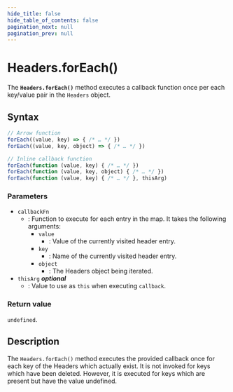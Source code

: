 ```yaml
---
hide_title: false
hide_table_of_contents: false
pagination_next: null
pagination_prev: null
---
```

# Headers.forEach()

The **`Headers.forEach()`** method executes a callback function once per each key/value pair in the `Headers` object.

## Syntax

```js
// Arrow function
forEach((value, key) => { /* … */ })
forEach((value, key, object) => { /* … */ })

// Inline callback function
forEach(function (value, key) { /* … */ })
forEach(function (value, key, object) { /* … */ })
forEach(function (value, key) { /* … */ }, thisArg)
```

### Parameters

- `callbackFn`
  - : Function to execute for each entry in the map. It takes the following arguments:
    - `value`
      - : Value of the currently visited header entry.
    - `key`
      - : Name of the currently visited header entry.
    - `object`
      - : The Headers object being iterated.
- `thisArg` _**optional**_
  - : Value to use as `this` when executing `callback`.

### Return value

`undefined`.

## Description

The `Headers.forEach()` method executes the provided callback once for each key of the Headers which actually exist. It is not invoked for keys which have been deleted. However, it is executed for keys which are present but have the value undefined.
